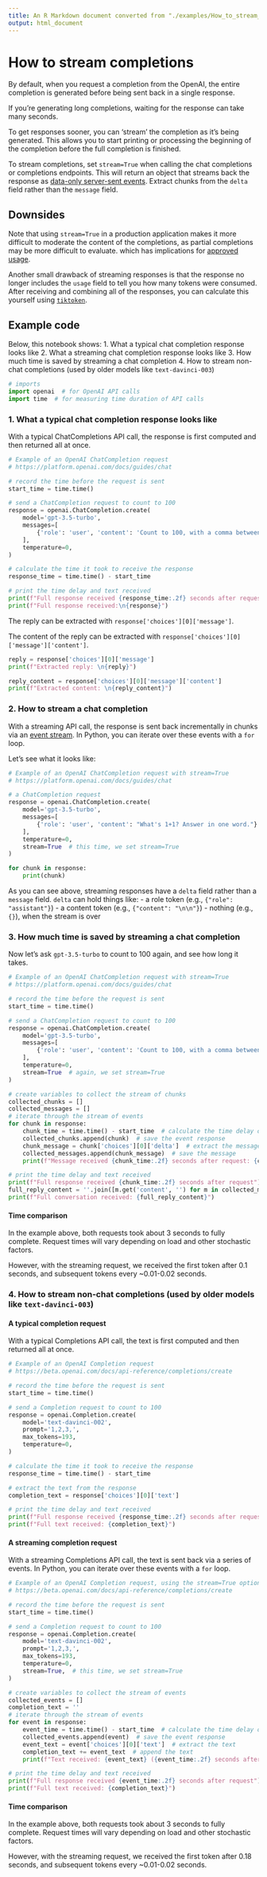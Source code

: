 ```yaml
---
title: An R Markdown document converted from "./examples/How_to_stream_completions.ipynb"
output: html_document
---
```


# How to stream completions

By default, when you request a completion from the OpenAI, the entire completion is generated before being sent back in a single response.

If you're generating long completions, waiting for the response can take many seconds.

To get responses sooner, you can 'stream' the completion as it's being generated. This allows you to start printing or processing the beginning of the completion before the full completion is finished.

To stream completions, set `stream=True` when calling the chat completions or completions endpoints. This will return an object that streams back the response as [data-only server-sent events](https://developer.mozilla.org/en-US/docs/Web/API/Server-sent_events/Using_server-sent_events#event_stream_format). Extract chunks from the `delta` field rather than the `message` field.

## Downsides

Note that using `stream=True` in a production application makes it more difficult to moderate the content of the completions, as partial completions may be more difficult to evaluate. which has implications for [approved usage](https://beta.openai.com/docs/usage-guidelines).

Another small drawback of streaming responses is that the response no longer includes the `usage` field to tell you how many tokens were consumed. After receiving and combining all of the responses, you can calculate this yourself using [`tiktoken`](How_to_count_tokens_with_tiktoken.ipynb).

## Example code

Below, this notebook shows:
1. What a typical chat completion response looks like
2. What a streaming chat completion response looks like
3. How much time is saved by streaming a chat completion
4. How to stream non-chat completions (used by older models like `text-davinci-003`)

```python
# imports
import openai  # for OpenAI API calls
import time  # for measuring time duration of API calls
```

### 1. What a typical chat completion response looks like

With a typical ChatCompletions API call, the response is first computed and then returned all at once.

```python
# Example of an OpenAI ChatCompletion request
# https://platform.openai.com/docs/guides/chat

# record the time before the request is sent
start_time = time.time()

# send a ChatCompletion request to count to 100
response = openai.ChatCompletion.create(
    model='gpt-3.5-turbo',
    messages=[
        {'role': 'user', 'content': 'Count to 100, with a comma between each number and no newlines. E.g., 1, 2, 3, ...'}
    ],
    temperature=0,
)

# calculate the time it took to receive the response
response_time = time.time() - start_time

# print the time delay and text received
print(f"Full response received {response_time:.2f} seconds after request")
print(f"Full response received:\n{response}")
```

The reply can be extracted with `response['choices'][0]['message']`.

The content of the reply can be extracted with `response['choices'][0]['message']['content']`.

```python
reply = response['choices'][0]['message']
print(f"Extracted reply: \n{reply}")

reply_content = response['choices'][0]['message']['content']
print(f"Extracted content: \n{reply_content}")
```

### 2. How to stream a chat completion

With a streaming API call, the response is sent back incrementally in chunks via an [event stream](https://developer.mozilla.org/en-US/docs/Web/API/Server-sent_events/Using_server-sent_events#event_stream_format). In Python, you can iterate over these events with a `for` loop.

Let's see what it looks like:

```python
# Example of an OpenAI ChatCompletion request with stream=True
# https://platform.openai.com/docs/guides/chat

# a ChatCompletion request
response = openai.ChatCompletion.create(
    model='gpt-3.5-turbo',
    messages=[
        {'role': 'user', 'content': "What's 1+1? Answer in one word."}
    ],
    temperature=0,
    stream=True  # this time, we set stream=True
)

for chunk in response:
    print(chunk)
```

As you can see above, streaming responses have a `delta` field rather than a `message` field. `delta` can hold things like:
- a role token (e.g., `{"role": "assistant"}`)
- a content token (e.g., `{"content": "\n\n"}`)
- nothing (e.g., `{}`), when the stream is over

### 3. How much time is saved by streaming a chat completion

Now let's ask `gpt-3.5-turbo` to count to 100 again, and see how long it takes.

```python
# Example of an OpenAI ChatCompletion request with stream=True
# https://platform.openai.com/docs/guides/chat

# record the time before the request is sent
start_time = time.time()

# send a ChatCompletion request to count to 100
response = openai.ChatCompletion.create(
    model='gpt-3.5-turbo',
    messages=[
        {'role': 'user', 'content': 'Count to 100, with a comma between each number and no newlines. E.g., 1, 2, 3, ...'}
    ],
    temperature=0,
    stream=True  # again, we set stream=True
)

# create variables to collect the stream of chunks
collected_chunks = []
collected_messages = []
# iterate through the stream of events
for chunk in response:
    chunk_time = time.time() - start_time  # calculate the time delay of the chunk
    collected_chunks.append(chunk)  # save the event response
    chunk_message = chunk['choices'][0]['delta']  # extract the message
    collected_messages.append(chunk_message)  # save the message
    print(f"Message received {chunk_time:.2f} seconds after request: {chunk_message}")  # print the delay and text

# print the time delay and text received
print(f"Full response received {chunk_time:.2f} seconds after request")
full_reply_content = ''.join([m.get('content', '') for m in collected_messages])
print(f"Full conversation received: {full_reply_content}")
```

#### Time comparison

In the example above, both requests took about 3 seconds to fully complete. Request times will vary depending on load and other stochastic factors.

However, with the streaming request, we received the first token after 0.1 seconds, and subsequent tokens every ~0.01-0.02 seconds.

### 4. How to stream non-chat completions (used by older models like `text-davinci-003`)

#### A typical completion request

With a typical Completions API call, the text is first computed and then returned all at once.

```python
# Example of an OpenAI Completion request
# https://beta.openai.com/docs/api-reference/completions/create

# record the time before the request is sent
start_time = time.time()

# send a Completion request to count to 100
response = openai.Completion.create(
    model='text-davinci-002',
    prompt='1,2,3,',
    max_tokens=193,
    temperature=0,
)

# calculate the time it took to receive the response
response_time = time.time() - start_time

# extract the text from the response
completion_text = response['choices'][0]['text']

# print the time delay and text received
print(f"Full response received {response_time:.2f} seconds after request")
print(f"Full text received: {completion_text}")
```

#### A streaming completion request

With a streaming Completions API call, the text is sent back via a series of events. In Python, you can iterate over these events with a `for` loop.

```python
# Example of an OpenAI Completion request, using the stream=True option
# https://beta.openai.com/docs/api-reference/completions/create

# record the time before the request is sent
start_time = time.time()

# send a Completion request to count to 100
response = openai.Completion.create(
    model='text-davinci-002',
    prompt='1,2,3,',
    max_tokens=193,
    temperature=0,
    stream=True,  # this time, we set stream=True
)

# create variables to collect the stream of events
collected_events = []
completion_text = ''
# iterate through the stream of events
for event in response:
    event_time = time.time() - start_time  # calculate the time delay of the event
    collected_events.append(event)  # save the event response
    event_text = event['choices'][0]['text']  # extract the text
    completion_text += event_text  # append the text
    print(f"Text received: {event_text} ({event_time:.2f} seconds after request)")  # print the delay and text

# print the time delay and text received
print(f"Full response received {event_time:.2f} seconds after request")
print(f"Full text received: {completion_text}")
```

#### Time comparison

In the example above, both requests took about 3 seconds to fully complete. Request times will vary depending on load and other stochastic factors.

However, with the streaming request, we received the first token after 0.18 seconds, and subsequent tokens every ~0.01-0.02 seconds.

